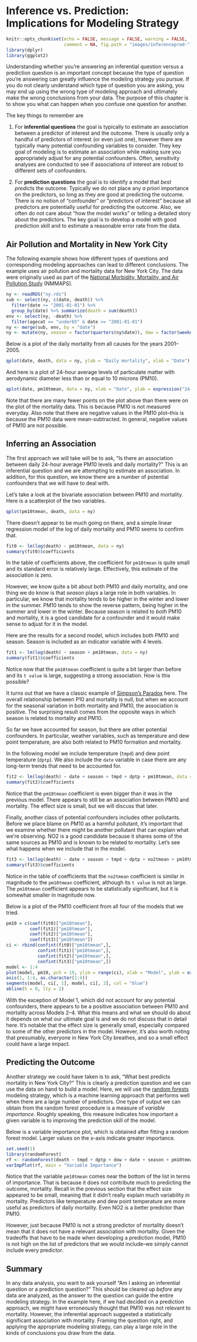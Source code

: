 # Inference vs. Prediction: Implications for Modeling Strategy

```r
knitr::opts_chunk$set(echo = FALSE, message = FALSE, warning = FALSE, 
                      comment = NA, fig.path = "images/inferencepred-")
library(dplyr)
library(ggplot2)
```

Understanding whether you're answering an inferential question versus a prediction question is an important concept because the type of question you're answering can greatly influence the modeling strategy you pursue. If you do not clearly understand which type of question you are asking, you may end up using the wrong type of modeling approach and ultimately make the wrong conclusions from your data. The purpose of this chapter is to show you what can happen when you confuse one question for another.

The key things to remember are 

1. For **inferential questions** the goal is typically to estimate an association between a predictor of interest and the outcome. There is usually only a handful of predictors of interest (or even just one), however there are typically many potential confounding variables to consider. They key goal of modeling is to estimate an association while making sure you appropriately adjust for any potential confounders. Often, sensitivity analyses are conducted to see if associations of interest are robust to different sets of confounders.

2. For **prediction questions** the goal is to identify a model that *best predicts* the outcome. Typically we do not place any *a priori* importance on the predictors, so long as they are good at predicting the outcome. There is no notion of "confounder" or "predictors of interest" because all predictors are potentially useful for predicting the outcome. Also, we often do not care about "how the model works" or telling a detailed story about the predictors. The key goal is to develop a model with good prediction skill and to estimate a reasonable error rate from the data. 


## Air Pollution and Mortality in New York City

The following example shows how different types of questions and corresponding modeling approaches can lead to different conclusions. The example uses air pollution and mortality data for New York City. The data were originally used as part of the [National Morbidity, Mortality, and Air Pollution Study](http://www.ihapss.jhsph.edu) (NMMAPS).


```r
ny <- readRDS("ny.rds")
sub <- select(ny, c(date, death)) %>%
  filter(date >= "2001-01-01") %>%
  group_by(date) %>% summarize(death = sum(death))
env <- select(ny, -death) %>% 
  filter(agecat == "under65" & date >= "2001-01-01")
ny <- merge(sub, env, by = "date")
ny <- mutate(ny, season = factor(quarters(ny$date)), dow = factor(weekdays(ny$date)))
```

Below is a plot of the daily mortality from all causes for the years 2001--2005.

```r
qplot(date, death, data = ny, ylab = "Daily mortality", xlab = "Date")
```

And here is a plot of 24-hour average levels of particulate matter with aerodynamic diameter less than or equal to 10 microns (PM10). 

```r
qplot(date, pm10tmean, data = ny, xlab = "Date", ylab = expression("24-hr average " * PM[10]))
```

Note that there are many fewer points on the plot above than there were on the plot of the mortality data. This is because PM10 is not measured everyday. Also note that there are negative values in the PM10 plot--this is because the PM10 data were mean-subtracted. In general, negative values of PM10 are not possible.

## Inferring an Association

The first approach we will take will be to ask, "Is there an association between daily 24-hour average PM10 levels and daily mortality?" This is an inferential question and we are attempting to estimate an association. In addition, for this question, we know there are a number of potential confounders that we will have to deal with.

Let's take a look at the bivariate association between PM10 and mortality. Here is a scatterplot of the two variables.

```r
qplot(pm10tmean, death, data = ny)
```

There doesn't appear to be much going on there, and a simple linear regression model of the log of daily mortality and PM10 seems to confirm that.

```r
fit0 <- lm(log(death) ~ pm10tmean, data = ny)
summary(fit0)$coefficients
```

In the table of coefficients above, the coefficient for `pm10tmean` is quite small and its standard error is relatively large. Effectively, this estimate of the association is zero.

However, we know quite a bit about both PM10 and daily mortality, and one thing we do know is that *season* plays a large role in both variables. In particular, we know that mortality tends to be higher in the winter and lower in the summer. PM10 tends to show the reverse pattern, being higher in the summer and lower in the winter. Because season is related to *both* PM10 and mortality, it is a good candidate for a confounder and it would make sense to adjust for it in the model.

Here are the results for a second model, which includes both PM10 and season. Season is included as an indicator variable with 4 levels.


```r
fit1 <- lm(log(death) ~ season + pm10tmean, data = ny)
summary(fit1)$coefficients
```

Notice now that the `pm10tmean` coefficient is quite a bit larger than before and its `t value` is large, suggesting a strong association. How is this possible?

It turns out that we have a classic example of [Simpson's Paradox](https://en.wikipedia.org/wiki/Simpson%27s_paradox) here. The overall relationship between P10 and mortality is null, but when we account for the seasonal variation in both mortality and PM10, the association is positive. The surprising result comes from the opposite ways in which season is related to mortality and PM10.

So far we have accounted for season, but there are other potential confounders. In particular, weather variables, such as temperature and dew point temperature, are also both related to PM10 formation and mortality. 

In the following model we include temperature (`tmpd`) and dew point temperature (`dptp`). We also include the `date` variable in case there are any long-term trends that need to be accounted for.


```r
fit2 <- lm(log(death) ~ date + season + tmpd + dptp + pm10tmean, data = ny)
summary(fit2)$coefficients
```

Notice that the `pm10tmean` coefficient is even bigger than it was in the previous model. There appears to still be an association between PM10 and mortality. The effect size is small, but we will discuss that later.

Finally, another class of potential confounders includes other pollutants. Before we place blame on PM10 as a harmful pollutant, it's important that we examine whether there might be another pollutant that can explain what we're observing. NO2 is a good candidate because it shares some of the same sources as PM10 and is known to be related to mortality. Let's see what happens when we include that in the model.

```r
fit3 <- lm(log(death) ~ date + season + tmpd + dptp + no2tmean + pm10tmean, data = ny)
summary(fit3)$coefficients
```

Notice in the table of coefficients that the `no2tmean` coefficient is similar in magnitude to the `pm10tmean` coefficient, although its `t value` is not as large. The `pm10tmean` coefficient appears to be statistically significant, but it is somewhat smaller in magnitude now.

Below is a plot of the PM10 coefficient from all four of the models that we tried.

```r
pm10 = c(coef(fit0)["pm10tmean"],
         coef(fit1)["pm10tmean"],
         coef(fit2)["pm10tmean"],
         coef(fit3)["pm10tmean"])
ci <- rbind(confint(fit0)["pm10tmean",],
            confint(fit1)["pm10tmean",],
            confint(fit2)["pm10tmean",],
            confint(fit3)["pm10tmean",])
model <- 1:4
plot(model, pm10, pch = 19, ylim = range(ci), xlab = "Model", ylab = expression(PM[10] * " coefficient"), xaxt = "n")
axis(1, 1:4, as.character(1:4))
segments(model, ci[, 1], model, ci[, 2], col = "blue")
abline(h = 0, lty = 2)
```

With the exception of Model 1, which did not account for any potential confounders, there appears to be a positive association between PM10 and mortality across Models 2--4. What this means and what we should do about it depends on what our ultimate goal is and we do not discuss that in detail here. It's notable that the effect size is generally small, especially compared to some of the other predictors in the model. However, it's also worth noting that presumably, everyone in New York City breathes, and so a small effect could have a large impact.


## Predicting the Outcome

Another strategy we could have taken is to ask, "What best predicts mortality in New York City?" This is clearly a prediction question and we can use the data on hand to build a model. Here, we will use the [random forests](https://en.wikipedia.org/wiki/Random_forest) modeling strategy, which is a machine learning approach that performs well when there are a large number of predictors. One type of output we can obtain from the random forest procedure is a measure of *variable importance*. Roughly speaking, this measure indicates how important a given variable is to improving the prediction skill of the model. 

Below is a variable importance plot, which is obtained after fitting a random forest model. Larger values on the x-axis indicate greater importance.

```r
set.seed(1)
library(randomForest)
rf <- randomForest(death ~ tmpd + dptp + dow + date + season + pm10tmean + o3tmean + no2tmean, data = ny, na.action = na.omit)
varImpPlot(rf, main = "Variable Importance")
```

Notice that the variable `pm10tmean` comes near the bottom of the list in terms of importance. That is because it does not contribute much to predicting the outcome, mortality. Recall in the previous section that the effect size appeared to be small, meaning that it didn't really explain much variability in mortality. Predictors like temperature and dew point temperature are more useful as predictors of daily mortality. Even NO2 is a better predictor than PM10.

However, just because PM10 is not a strong predictor of mortality doesn't mean that it does not have a relevant association with mortality. Given the tradeoffs that have to be made when developing a prediction model, PM10 is not high on the list of predictors that we would include--we simply cannot include every predictor.




## Summary

In any data analysis, you want to ask yourself "Am I asking an inferential question or a prediction question?" This should be cleared up *before* any data are analyzed, as the answer to the question can guide the entire modeling strategy. In the example here, if we had decided on a prediction approach, we might have erroneously thought that PM10 was not relevant to mortality. However, the inferential approach suggested a statistically significant association with mortality. Framing the question right, and applying the appropriate modeling strategy, can play a large role in the kinds of conclusions you draw from the data.

